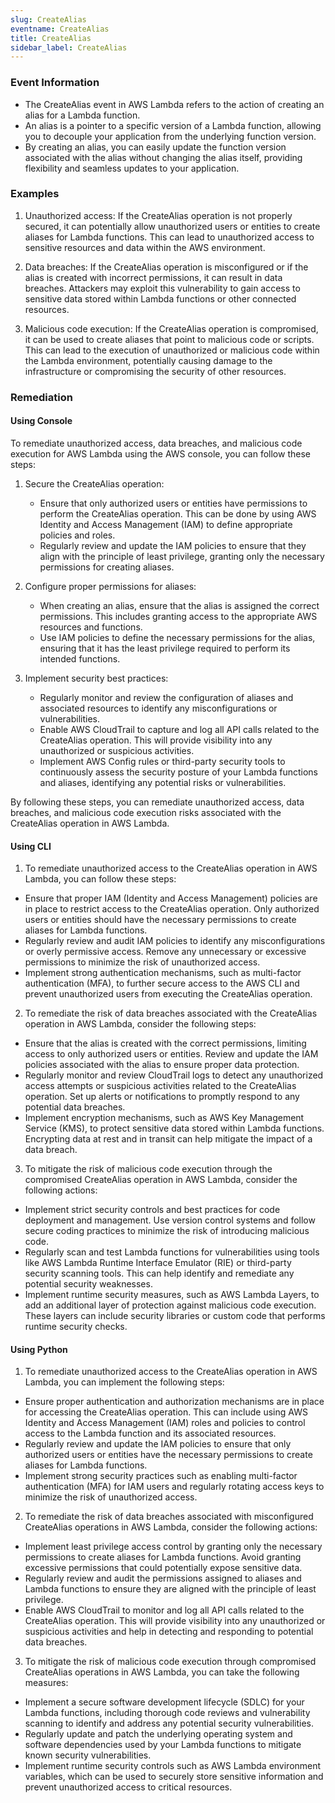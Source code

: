 ```yaml
--- 
slug: CreateAlias
eventname: CreateAlias
title: CreateAlias
sidebar_label: CreateAlias
---
```

                       
### Event Information

- The CreateAlias event in AWS Lambda refers to the action of creating an alias for a Lambda function.
- An alias is a pointer to a specific version of a Lambda function, allowing you to decouple your application from the underlying function version.
- By creating an alias, you can easily update the function version associated with the alias without changing the alias itself, providing flexibility and seamless updates to your application.


### Examples

1. Unauthorized access: If the CreateAlias operation is not properly secured, it can potentially allow unauthorized users or entities to create aliases for Lambda functions. This can lead to unauthorized access to sensitive resources and data within the AWS environment.

2. Data breaches: If the CreateAlias operation is misconfigured or if the alias is created with incorrect permissions, it can result in data breaches. Attackers may exploit this vulnerability to gain access to sensitive data stored within Lambda functions or other connected resources.

3. Malicious code execution: If the CreateAlias operation is compromised, it can be used to create aliases that point to malicious code or scripts. This can lead to the execution of unauthorized or malicious code within the Lambda environment, potentially causing damage to the infrastructure or compromising the security of other resources.

### Remediation

#### Using Console

To remediate unauthorized access, data breaches, and malicious code execution for AWS Lambda using the AWS console, you can follow these steps:

1. Secure the CreateAlias operation:
   - Ensure that only authorized users or entities have permissions to perform the CreateAlias operation. This can be done by using AWS Identity and Access Management (IAM) to define appropriate policies and roles.
   - Regularly review and update the IAM policies to ensure that they align with the principle of least privilege, granting only the necessary permissions for creating aliases.

2. Configure proper permissions for aliases:
   - When creating an alias, ensure that the alias is assigned the correct permissions. This includes granting access to the appropriate AWS resources and functions.
   - Use IAM policies to define the necessary permissions for the alias, ensuring that it has the least privilege required to perform its intended functions.

3. Implement security best practices:
   - Regularly monitor and review the configuration of aliases and associated resources to identify any misconfigurations or vulnerabilities.
   - Enable AWS CloudTrail to capture and log all API calls related to the CreateAlias operation. This will provide visibility into any unauthorized or suspicious activities.
   - Implement AWS Config rules or third-party security tools to continuously assess the security posture of your Lambda functions and aliases, identifying any potential risks or vulnerabilities.

By following these steps, you can remediate unauthorized access, data breaches, and malicious code execution risks associated with the CreateAlias operation in AWS Lambda.

#### Using CLI

1. To remediate unauthorized access to the CreateAlias operation in AWS Lambda, you can follow these steps:

- Ensure that proper IAM (Identity and Access Management) policies are in place to restrict access to the CreateAlias operation. Only authorized users or entities should have the necessary permissions to create aliases for Lambda functions.
- Regularly review and audit IAM policies to identify any misconfigurations or overly permissive access. Remove any unnecessary or excessive permissions to minimize the risk of unauthorized access.
- Implement strong authentication mechanisms, such as multi-factor authentication (MFA), to further secure access to the AWS CLI and prevent unauthorized users from executing the CreateAlias operation.

2. To remediate the risk of data breaches associated with the CreateAlias operation in AWS Lambda, consider the following steps:

- Ensure that the alias is created with the correct permissions, limiting access to only authorized users or entities. Review and update the IAM policies associated with the alias to ensure proper data protection.
- Regularly monitor and review CloudTrail logs to detect any unauthorized access attempts or suspicious activities related to the CreateAlias operation. Set up alerts or notifications to promptly respond to any potential data breaches.
- Implement encryption mechanisms, such as AWS Key Management Service (KMS), to protect sensitive data stored within Lambda functions. Encrypting data at rest and in transit can help mitigate the impact of a data breach.

3. To mitigate the risk of malicious code execution through the compromised CreateAlias operation in AWS Lambda, consider the following actions:

- Implement strict security controls and best practices for code deployment and management. Use version control systems and follow secure coding practices to minimize the risk of introducing malicious code.
- Regularly scan and test Lambda functions for vulnerabilities using tools like AWS Lambda Runtime Interface Emulator (RIE) or third-party security scanning tools. This can help identify and remediate any potential security weaknesses.
- Implement runtime security measures, such as AWS Lambda Layers, to add an additional layer of protection against malicious code execution. These layers can include security libraries or custom code that performs runtime security checks.

#### Using Python

1. To remediate unauthorized access to the CreateAlias operation in AWS Lambda, you can implement the following steps:

- Ensure proper authentication and authorization mechanisms are in place for accessing the CreateAlias operation. This can include using AWS Identity and Access Management (IAM) roles and policies to control access to the Lambda function and its associated resources.
- Regularly review and update the IAM policies to ensure that only authorized users or entities have the necessary permissions to create aliases for Lambda functions.
- Implement strong security practices such as enabling multi-factor authentication (MFA) for IAM users and regularly rotating access keys to minimize the risk of unauthorized access.

2. To remediate the risk of data breaches associated with misconfigured CreateAlias operations in AWS Lambda, consider the following actions:

- Implement least privilege access control by granting only the necessary permissions to create aliases for Lambda functions. Avoid granting excessive permissions that could potentially expose sensitive data.
- Regularly review and audit the permissions assigned to aliases and Lambda functions to ensure they are aligned with the principle of least privilege.
- Enable AWS CloudTrail to monitor and log all API calls related to the CreateAlias operation. This will provide visibility into any unauthorized or suspicious activities and help in detecting and responding to potential data breaches.

3. To mitigate the risk of malicious code execution through compromised CreateAlias operations in AWS Lambda, you can take the following measures:

- Implement a secure software development lifecycle (SDLC) for your Lambda functions, including thorough code reviews and vulnerability scanning to identify and address any potential security vulnerabilities.
- Regularly update and patch the underlying operating system and software dependencies used by your Lambda functions to mitigate known security vulnerabilities.
- Implement runtime security controls such as AWS Lambda environment variables, which can be used to securely store sensitive information and prevent unauthorized access to critical resources.


 